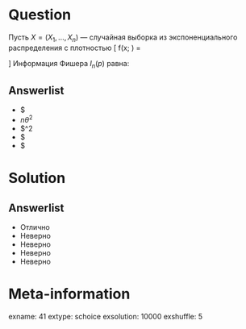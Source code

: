 Question
========
Пусть $X = (X_1, \ldots , X_n)$ — случайная выборка из экспоненциального распределения с плотностью
\[
f(x; \theta) =
\begin{cases}
\frac{1}{\theta}\exp(-\frac{x}{\theta}) \text{ при } x \geq 0,  \\
0 \text{ при } x < 0.
\end{cases}
\]
Информация Фишера $I_n(p)$ равна:
  

Answerlist
----------
*  $\fracn
*  $n \theta^2$
*  $\frac\theta^2
*  $\frac\theta
*  $\fracn

Solution
========

Answerlist
----------
*  Отлично
*  Неверно
*  Неверно
*  Неверно
*  Неверно

Meta-information
================
exname: 41
extype: schoice
exsolution: 10000
exshuffle: 5
